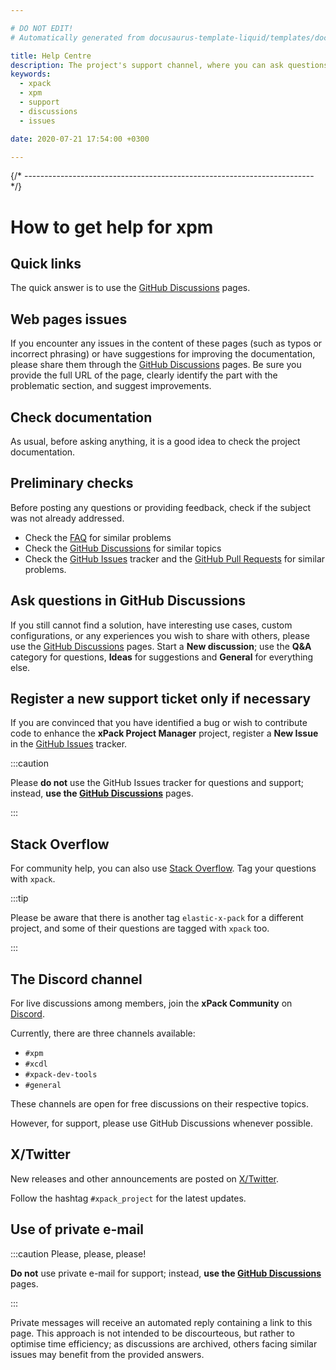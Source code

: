 ```yaml
---

# DO NOT EDIT!
# Automatically generated from docusaurus-template-liquid/templates/docusaurus.

title: Help Centre
description: The project's support channel, where you can ask questions, start discussions, and report issues.
keywords:
  - xpack
  - xpm
  - support
  - discussions
  - issues

date: 2020-07-21 17:54:00 +0300

---
```



{/* ------------------------------------------------------------------------ */}

# How to get help for xpm

## Quick links

The quick answer is to use the
[GitHub Discussions](https://github.com/xpack/xpm-js/discussions)
pages.

## Web pages issues

If you encounter any issues in the content of these pages (such as typos or
incorrect phrasing) or have suggestions for improving the documentation,
please share them through the
[GitHub Discussions](https://github.com/xpack/xpm-js/discussions)
pages.
Be sure you provide the full URL of the page, clearly identify the
part with the problematic section, and suggest improvements.

## Check documentation

As usual, before asking anything, it is a good idea to check the project
documentation.

<Documentation/>

## Preliminary checks

Before posting any questions or providing feedback,
check if the subject was not already addressed.

- Check the [FAQ](/docs/faq/)
for similar problems
- Check the [GitHub Discussions](https://github.com/xpack/xpm-js/discussions) for
similar topics
- Check the [GitHub Issues](https://github.com/xpack/xpm-js/issues)
tracker and the
[GitHub Pull Requests](https://github.com/xpack/xpm-js/pulls)
for similar problems.

## Ask questions in GitHub Discussions

If you still cannot find a solution, have interesting use cases,
custom configurations, or any experiences you wish to share with
others, please 
use the [GitHub Discussions](https://github.com/xpack/xpm-js/discussions)
pages.
Start a **New discussion**; use the **Q&A** category for questions,
**Ideas** for suggestions and **General** for everything else.

## Register a new support ticket only if necessary

If you are convinced that you have identified a bug
or wish to contribute code to enhance the
**xPack Project Manager**
project, register a **New Issue** in the
[GitHub Issues](https://github.com/xpack/xpm-js/issues)
tracker.

:::caution

Please **do not** use the GitHub Issues tracker
for questions and support; instead, **use the
[GitHub Discussions](https://github.com/xpack/xpm-js/discussions)** pages.

:::

## Stack Overflow

For community help, you can also use
[Stack Overflow](https://stackoverflow.com/).
Tag your questions with `xpack`.

:::tip

Please be aware that there is another tag `elastic-x-pack` for a different
project, and some of their questions are tagged with `xpack` too.

:::

## The Discord channel

For live discussions among members, join the **xPack Community** on
[Discord](https://discord.com/invite/kbzWaJerFG).

Currently, there are three channels available:

- `#xpm`
- `#xcdl`
- `#xpack-dev-tools`
- `#general`

These channels are open for free discussions on their respective topics.

However, for support, please use GitHub Discussions whenever possible.

## X/Twitter

New releases and other announcements are posted on
[X/Twitter](https://twitter.com/xpack_project).

Follow the hashtag `#xpack_project` for the latest updates.

## Use of private e-mail

:::caution Please, please, please!

**Do not** use
private e-mail for support; instead, **use the
[GitHub Discussions](https://github.com/xpack/xpm-js/discussions)** pages.

:::

Private messages will receive an automated reply containing a link
to this page. This approach is not intended to be discourteous, but
rather to optimise time efficiency; as discussions are archived,
others facing similar issues may benefit from the provided answers.
